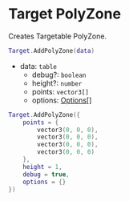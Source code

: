 # Target PolyZone

Creates Targetable PolyZone.

```lua
Target.AddPolyZone(data)
```
- data: `table`
    - debug?: `boolean`
    - height?: `number`
    - points: `vector3[]`
    - options: [Options[]](/bridge/target/options)

```lua
Target.AddPolyZone({
    points = {
        vector3(0, 0, 0),
        vector3(0, 0, 0),
        vector3(0, 0, 0),
        vector3(0, 0, 0)
    },
    height = 1,
    debug = true,
    options = {}
})
```
